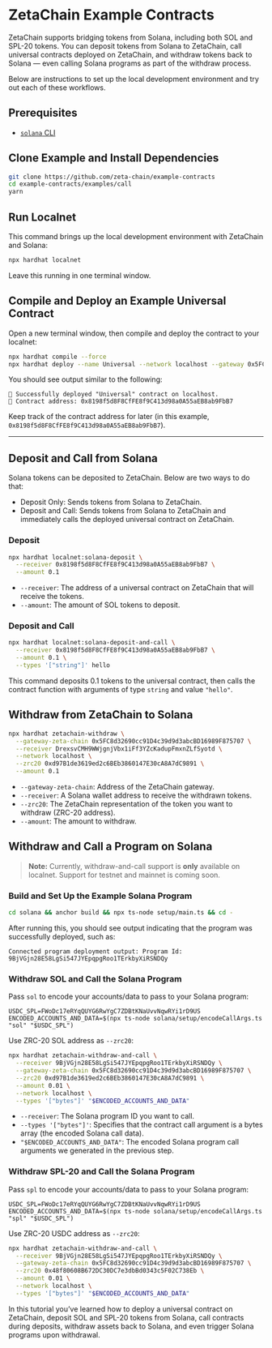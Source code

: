 # ZetaChain Example Contracts

ZetaChain supports bridging tokens from Solana, including both SOL and SPL-20
tokens. You can deposit tokens from Solana to ZetaChain, call universal
contracts deployed on ZetaChain, and withdraw tokens back to Solana — even
calling Solana programs as part of the withdraw process.

Below are instructions to set up the local development environment and try out
each of these workflows.

## Prerequisites

- [`solana` CLI](https://solana.com/docs/intro/installation)

## Clone Example and Install Dependencies

```bash
git clone https://github.com/zeta-chain/example-contracts
cd example-contracts/examples/call
yarn
```

## Run Localnet

This command brings up the local development environment with ZetaChain and
Solana:

```bash
npx hardhat localnet
```

Leave this running in one terminal window.

## Compile and Deploy an Example Universal Contract

Open a new terminal window, then compile and deploy the contract to your
localnet:

```bash
npx hardhat compile --force
npx hardhat deploy --name Universal --network localhost --gateway 0x5FC8d32690cc91D4c39d9d3abcBD16989F875707
```

You should see output similar to the following:

```
🚀 Successfully deployed "Universal" contract on localhost.
📜 Contract address: 0x8198f5d8F8CfFE8f9C413d98a0A55aEB8ab9FbB7
```

Keep track of the contract address for later (in this example,
`0x8198f5d8F8CfFE8f9C413d98a0A55aEB8ab9FbB7`).

---

## Deposit and Call from Solana

Solana tokens can be deposited to ZetaChain. Below are two ways to do that:

- Deposit Only: Sends tokens from Solana to ZetaChain.
- Deposit and Call: Sends tokens from Solana to ZetaChain and immediately calls
  the deployed universal contract on ZetaChain.

### Deposit

```bash
npx hardhat localnet:solana-deposit \
  --receiver 0x8198f5d8F8CfFE8f9C413d98a0A55aEB8ab9FbB7 \
  --amount 0.1
```

- `--receiver`: The address of a universal contract on ZetaChain that will
  receive the tokens.
- `--amount`: The amount of SOL tokens to deposit.

### Deposit and Call

```bash
npx hardhat localnet:solana-deposit-and-call \
  --receiver 0x8198f5d8F8CfFE8f9C413d98a0A55aEB8ab9FbB7 \
  --amount 0.1 \
  --types '["string"]' hello
```

This command deposits 0.1 tokens to the universal contract, then calls the
contract function with arguments of type `string` and value `"hello"`.

## Withdraw from ZetaChain to Solana

```bash
npx hardhat zetachain-withdraw \
  --gateway-zeta-chain 0x5FC8d32690cc91D4c39d9d3abcBD16989F875707 \
  --receiver DrexsvCMH9WWjgnjVbx1iFf3YZcKadupFmxnZLfSyotd \
  --network localhost \
  --zrc20 0xd97B1de3619ed2c6BEb3860147E30cA8A7dC9891 \
  --amount 0.1
```

- `--gateway-zeta-chain`: Address of the ZetaChain gateway.
- `--receiver`: A Solana wallet address to receive the withdrawn tokens.
- `--zrc20`: The ZetaChain representation of the token you want to withdraw
  (ZRC-20 address).
- `--amount`: The amount to withdraw.

## Withdraw and Call a Program on Solana

> **Note:** Currently, withdraw-and-call support is **only** available on
> localnet. Support for testnet and mainnet is coming soon.

### Build and Set Up the Example Solana Program

```bash
cd solana && anchor build && npx ts-node setup/main.ts && cd -
```

After running this, you should see output indicating that the program was
successfully deployed, such as:

```
Connected program deployment output: Program Id: 9BjVGjn28E58LgSi547JYEpqpgRoo1TErkbyXiRSNDQy
```

### Withdraw SOL and Call the Solana Program

Pass `sol` to encode your accounts/data to pass to your Solana program:

```
USDC_SPL=FWoDc17eRYqQUYG6RwYgC7ZDBtKNaUvvNqwRYi1rD9US
ENCODED_ACCOUNTS_AND_DATA=$(npx ts-node solana/setup/encodeCallArgs.ts "sol" "$USDC_SPL")
```

Use ZRC-20 SOL address as `--zrc20`:

```bash
npx hardhat zetachain-withdraw-and-call \
  --receiver 9BjVGjn28E58LgSi547JYEpqpgRoo1TErkbyXiRSNDQy \
  --gateway-zeta-chain 0x5FC8d32690cc91D4c39d9d3abcBD16989F875707 \
  --zrc20 0xd97B1de3619ed2c6BEb3860147E30cA8A7dC9891 \
  --amount 0.01 \
  --network localhost \
  --types '["bytes"]' "$ENCODED_ACCOUNTS_AND_DATA"
```

- `--receiver`: The Solana program ID you want to call.
- `--types '["bytes"]'`: Specifies that the contract call argument is a bytes
  array (the encoded Solana call data).
- `"$ENCODED_ACCOUNTS_AND_DATA"`: The encoded Solana program call arguments we
  generated in the previous step.

### Withdraw SPL-20 and Call the Solana Program

Pass `spl` to encode your accounts/data to pass to your Solana program:

```
USDC_SPL=FWoDc17eRYqQUYG6RwYgC7ZDBtKNaUvvNqwRYi1rD9US
ENCODED_ACCOUNTS_AND_DATA=$(npx ts-node solana/setup/encodeCallArgs.ts "spl" "$USDC_SPL")
```

Use ZRC-20 USDC address as `--zrc20`:

```bash
npx hardhat zetachain-withdraw-and-call \
  --receiver 9BjVGjn28E58LgSi547JYEpqpgRoo1TErkbyXiRSNDQy \
  --gateway-zeta-chain 0x5FC8d32690cc91D4c39d9d3abcBD16989F875707 \
  --zrc20 0x48f80608B672DC30DC7e3dbBd0343c5F02C738Eb \
  --amount 0.01 \
  --network localhost \
  --types '["bytes"]' "$ENCODED_ACCOUNTS_AND_DATA"
```

In this tutorial you’ve learned how to deploy a universal contract on ZetaChain,
deposit SOL and SPL-20 tokens from Solana, call contracts during deposits,
withdraw assets back to Solana, and even trigger Solana programs upon
withdrawal.

